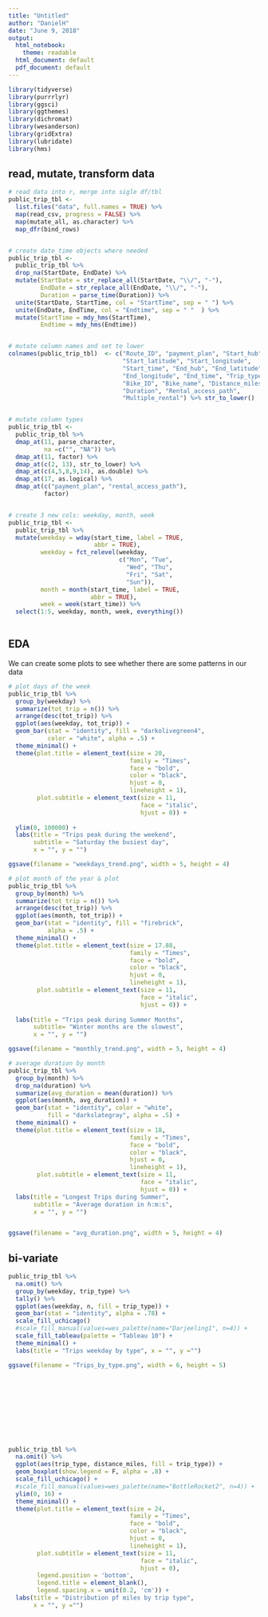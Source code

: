 ```yaml
---
title: "Untitled"
author: "DanielH"
date: "June 9, 2018"
output:
  html_notebook:
    theme: readable
  html_document: default
  pdf_document: default
---
```



```r
library(tidyverse)
library(purrrlyr)
library(ggsci)
library(ggthemes)
library(dichromat)
library(wesanderson)
library(gridExtra)
library(lubridate)
library(hms)
```



## read, mutate, transform data

```r

# read data into r, merge into sigle df/tbl
public_trip_tbl <-
  list.files("data", full.names = TRUE) %>%
  map(read_csv, progress = FALSE) %>%
  map(mutate_all, as.character) %>%
  map_dfr(bind_rows)


# create date_time objects where needed
public_trip_tbl <-
  public_trip_tbl %>%
  drop_na(StartDate, EndDate) %>% 
  mutate(StartDate = str_replace_all(StartDate, "\\/", "-"),
         EndDate = str_replace_all(EndDate, "\\/", "-"),
         Duration = parse_time(Duration)) %>%
  unite(StartDate, StartTime, col = "StartTime", sep = " ") %>%
  unite(EndDate, EndTime, col = "Endtime", sep = " "  ) %>% 
  mutate(StartTime = mdy_hms(StartTime),
         Endtime = mdy_hms(Endtime))


# mutate column names and set to lower
colnames(public_trip_tbl)  <- c("Route_ID", "payment_plan", "Start_hub",
                                "Start_latitude", "Start_longitude", 
                                "Start_time", "End_hub", "End_latitude",
                                "End_longitude", "End_time", "Trip_type",
                                "Bike_ID", "Bike_name", "Distance_miles", 
                                "Duration", "Rental_access_path",
                                "Multiple_rental") %>% str_to_lower()


# mutate column types
public_trip_tbl <-
  public_trip_tbl %>%
  dmap_at(11, parse_character,
          na =c("", "NA")) %>%
  dmap_at(11, factor) %>% 
  dmap_at(c(2, 13), str_to_lower) %>% 
  dmap_at(c(4,5,8,9,14), as.double) %>%
  dmap_at(17, as.logical) %>%
  dmap_at(c("payment_plan", "rental_access_path"), 
          factor) 


# create 3 new cols: weekday, month, week
public_trip_tbl <-
  public_trip_tbl %>%
  mutate(weekday = wday(start_time, label = TRUE, 
                        abbr = TRUE),
         weekday = fct_relevel(weekday, 
                               c("Mon", "Tue",
                                 "Wed", "Thu",
                                 "Fri", "Sat",
                                 "Sun")),
         month = month(start_time, label = TRUE,
                       abbr = TRUE),
         week = week(start_time)) %>%
  select(1:5, weekday, month, week, everything())  
  
```

## EDA

We can create some plots to see whether there are some patterns in our data

```r

# plot days of the week
public_trip_tbl %>% 
  group_by(weekday) %>% 
  summarize(tot_trip = n()) %>%
  arrange(desc(tot_trip)) %>%
  ggplot(aes(weekday, tot_trip)) +
  geom_bar(stat = "identity", fill = "darkolivegreen4",
           color = "white", alpha = .5) +
  theme_minimal() +
  theme(plot.title = element_text(size = 20,
                                  family = "Times",
                                  face = "bold",
                                  color = "black",
                                  hjust = 0,
                                  lineheight = 1),
        plot.subtitle = element_text(size = 11,
                                     face = "italic",
                                     hjust = 0)) +
  
  ylim(0, 100000) +
  labs(title = "Trips peak during the weekend",
       subtitle = "Saturday the busiest day",
       x = "", y = "")

ggsave(filename = "weekdays_trend.png", width = 5, height = 4)

# plot month of the year & plot
public_trip_tbl %>% 
  group_by(month) %>% 
  summarize(tot_trip = n()) %>%
  arrange(desc(tot_trip)) %>%
  ggplot(aes(month, tot_trip)) +
  geom_bar(stat = "identity", fill = "firebrick",
           alpha = .5) +
  theme_minimal() +
  theme(plot.title = element_text(size = 17.88,
                                  family = "Times",
                                  face = "bold",
                                  color = "black",
                                  hjust = 0,
                                  lineheight = 1),
        plot.subtitle = element_text(size = 11,
                                     face = "italic",
                                     hjust = 0)) +
  
  labs(title = "Trips peak during Summer Months",
       subtitle= "Winter months are the slowest",
       x = "", y = "")

ggsave(filename = "monthly_trend.png", width = 5, height = 4)

# average duration by month
public_trip_tbl %>% 
  group_by(month) %>%
  drop_na(duration) %>% 
  summarize(avg_duration = mean(duration)) %>%
  ggplot(aes(month, avg_duration)) +
  geom_bar(stat = "identity", color = "white",
           fill = "darkslategray", alpha = .5) +
  theme_minimal() +
  theme(plot.title = element_text(size = 18,
                                  family = "Times",
                                  face = "bold",
                                  color = "black",
                                  hjust = 0,
                                  lineheight = 1),
        plot.subtitle = element_text(size = 11,
                                     face = "italic",
                                     hjust = 0)) +
  labs(title = "Longest Trips during Summer",
       subtitle = "Average duration in h:m:s",
       x = "", y = "")


ggsave(filename = "avg_duration.png", width = 5, height = 4)

```



## bi-variate

```r

public_trip_tbl %>%
  na.omit() %>% 
  group_by(weekday, trip_type) %>%
  tally() %>% 
  ggplot(aes(weekday, n, fill = trip_type)) +
  geom_bar(stat = "identity", alpha = .78) +
  scale_fill_uchicago()
  #scale_fill_manual(values=wes_palette(name="Darjeeling1", n=4)) +
  scale_fill_tableau(palette = "Tableau 10") +
  theme_minimal() +
  labs(title = "Trips weekday by type", x = "", y ="")

ggsave(filename = "Trips_by_type.png", width = 6, height = 5)











public_trip_tbl %>%
  na.omit() %>%
  ggplot(aes(trip_type, distance_miles, fill = trip_type)) +
  geom_boxplot(show.legend = F, alpha = .8) +
  scale_fill_uchicago() +
  #scale_fill_manual(values=wes_palette(name="BottleRocket2", n=4)) +
  ylim(0, 16) +
  theme_minimal() +
  theme(plot.title = element_text(size = 24,
                                  family = "Times",
                                  face = "bold",
                                  color = "black",
                                  hjust = 0,
                                  lineheight = 1),
        plot.subtitle = element_text(size = 11,
                                     face = "italic",
                                     hjust = 0),
        legend.position = 'bottom',
        legend.title = element_blank(),
        legend.spacing.x = unit(0.2, 'cm')) +
  labs(title = "Distribution pf miles by trip type",
       x = "", y ="")


```




































